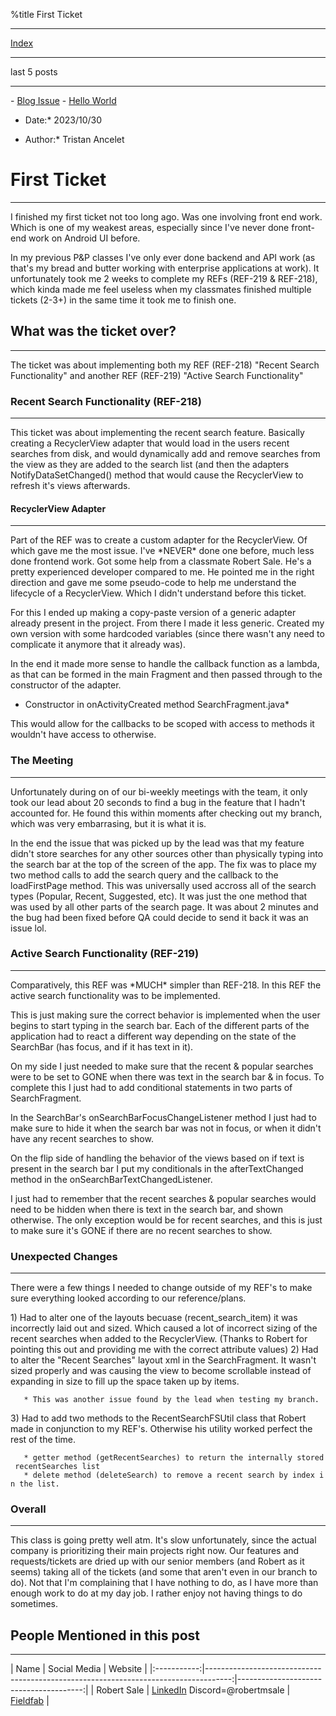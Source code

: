 %title First Ticket


---------------------------
[[index.wiki|Index]]
---------------------------

last 5 posts
---------------------------
- [[1693890000-blog-issue.wiki|Blog Issue]]
- [[1693630800-hello-world.wiki|Hello World]]

*Date:* 2023/10/30 

*Author:* Tristan Ancelet   

= First Ticket =
----------------
I finished my first ticket not too long ago. Was one involving front end work. Which is one of my weakest areas, especially since I've never done front-end work on Android UI before. 

In my previous P&P classes I've only ever done backend and API work (as that's my bread and butter working with enterprise applications at work). It unfortunately took me 2 weeks to complete my REFs (REF-219 & REF-218), which kinda made me feel useless when my classmates finished multiple tickets (2-3+) in the same time it took me to finish one.

== What was the ticket over? ==
-------------------------------
The ticket was about implementing both my REF (REF-218) "Recent Search Functionality" and another REF (REF-219) "Active Search Functionality"


=== Recent Search Functionality (REF-218) ===
---------------------------------------------
This ticket was about implementing the recent search feature. Basically creating a RecyclerView adapter that would load in the users recent searches from disk, and would dynamically add and remove searches from the view as they are added to the search list (and then the adapters NotifyDataSetChanged() method that would cause the RecyclerView to refresh it's views afterwards. 

==== RecyclerView Adapter ====
-----------------------------
Part of the REF was to create a custom adapter for the RecyclerView. Of which gave me the most issue. I've *NEVER* done one before, much less done frontend work. Got some help from a classmate Robert Sale. He's a pretty experienced developer compared to me. He pointed me in the right direction and gave me some pseudo-code to help me understand the lifecycle of a RecyclerView. Which I didn't understand before this ticket.

For this I ended up making a copy-paste version of a generic adapter already present in the project. From there I made it less generic. Created my own version with some hardcoded variables (since there wasn't any need to complicate it anymore that it already was).

{{{java
	public class RecentSearchAdapter extends RecyclerView.Adapter<RecentSearchAdapter.ViewHolder> {
	    private static final String TAG = "RecentSearchAdapter";
	    public class ViewHolder extends RecyclerView.ViewHolder {
		@BindView(R.id.recent_search_linear_layout)
		LinearLayout layout;
		@BindView(R.id.recent_search_textview)
		TextView textView;

		@BindView(R.id.recent_search_remove_button)
		ImageView clearButtonImageView;


		private ViewHolder(@NonNull View itemView) {
		    super(itemView);
		    ButterKnife.bind(this, itemView);
		}

		public void setText(String to) {
		    textView.setText(to);
		}
	    }

	    LinkedList<String> data;
	    Consumer<Integer> clickedCallback;
	    Consumer<Integer> deleteCallback;
	    final static int rootLayout = R.layout.item_recent_searches;

	    public RecentSearchAdapter( LinkedList<String> data, Consumer<Integer> clickedCallback, Consumer<Integer> deleteCallback){
		this.data = data;
		this.clickedCallback = clickedCallback;
		this.deleteCallback = deleteCallback;

	    }

	    @NonNull
	    @Override
	    public ViewHolder onCreateViewHolder(@NonNull ViewGroup parent, int viewType) {
		View view = LayoutInflater.from(parent.getContext()).inflate(rootLayout, parent, false);
		return new ViewHolder(view);
	    }

	    @Override
	    public void onBindViewHolder(@NonNull ViewHolder holder, int position) {
		ViewHolder Holder = (ViewHolder)  holder;
		Holder.textView.setText(data.get(position));
		Holder.textView.setOnClickListener((viewPos)->{clickedCallback.accept(position);});
		Holder.clearButtonImageView.setOnClickListener((viewPos)->{deleteCallback.accept(position);});
	    }

	    @Override
	    public int getItemCount() {
		return data.size();
	    }

	}
}}}

In the end it made more sense to handle the callback function as a lambda, as that can be formed in the main Fragment and then passed through to the constructor of the adapter.

{{{java
        LinearLayoutManager recentLayoutManager = new LinearLayoutManager(getContext(), RecyclerView.VERTICAL, false);
        recentSearches = new RecentSearchFSUtil(getContext(), "" + CurrentUserManager.getInstance().getEchelonUser().getId());
        LinkedList<String> recentSearchList = recentSearches.getRecentSearches();
        recentSearchAdapter = new RecentSearchAdapter(
                recentSearchList,
                (position) ->{
                    String term = recentSearchList.get(position);
                    searchBar.setText(term);
                    loadFirstPage(term);
                },
                (position) -> {
                    recentSearchList.remove(position);
                    recentSearches.deleteSearch(position);
                    recentSearchAdapter.notifyDataSetChanged();
                    if (recentSearchAdapter.getItemCount() == 0)
                        recentSearchLayout.setVisibility(View.GONE);

                }
        );
        recentSearchRV.setLayoutManager(recentLayoutManager);
        recentSearchRV.setAdapter(recentSearchAdapter);
}}}
*Constructor in onActivityCreated method SearchFragment.java*

This would allow for the callbacks to be scoped with access to methods it wouldn't have access to otherwise.

=== The Meeting ===
-----------------
Unfortunately during on of our bi-weekly meetings with the team, it only took our lead about 20 seconds to find a bug in the feature that I hadn't accounted for. He found this within moments after checking out my branch, which was very embarrasing, but it is what it is.

In the end the issue that was picked up by the lead was that my feature didn't store searches for any other sources other than physically typing into the search bar at the top of the screen of the app. The fix was to place my two method calls to add the search query and the callback to the loadFirstPage method. This was universally used accross all of the search types (Popular, Recent, Suggested, etc). It was just the one method that was used by all other parts of the search page. It was about 2 minutes and the bug had been fixed before QA could decide to send it back it was an issue lol.

{{{java
    public void loadFirstPage(String q) {
        if (resultsList == null) {
            resultsList = new ArrayList<>();
        } else {
            resultsList.clear();
        }

        recentSearches.resolveNewSearch(q);         //call 1
        recentSearchAdapter.notifyDataSetChanged(); //call 2
        suggestedLayout.setVisibility(View.GONE);
        loading.setVisibility(View.VISIBLE);
        resultsList(q).enqueue(new Callback<ContentSearchResultsResponse>() {
            @Override
            public void onResponse(Call<ContentSearchResultsResponse> call, Response<ContentSearchResultsResponse> response) {
                loading.setVisibility(View.GONE);
                List<ContentData> data = fetchResults(response);
                resultsList = data;
                mAdapter.addAll(data);
                updateResultsRv();
            }

            @Override
            public void onFailure(Call<ContentSearchResultsResponse> call, Throwable t) {
                loading.setVisibility(View.GONE);
            }
        });
    }

}}}

=== Active Search Functionality (REF-219) ===
---------------------------------------------
Comparatively, this REF was *MUCH* simpler than REF-218. In this REF the active search functionality was to be implemented. 

This is just making sure the correct behavior is implemented when the user begins to start typing in the search bar. Each of the different parts of the application had to react a different way depending on the state of the SearchBar (has focus, and if it has text in it). 

On my side I just needed to make sure that the recent & popular searches were to be set to GONE when there was text in the search bar & in focus. To complete this I just had to add conditional statements in two parts of SearchFragment.

In the SearchBar's onSearchBarFocusChangeListener method I just had to make sure to hide it when the search bar was not in focus, or when it didn't have any recent searches to show.

{{{java
    View.OnFocusChangeListener onSearchBarFocusChangeListener() {
        return (v, hasFocus) -> {
            searchFragmentState.setIsActiveState(hasFocus);

            if (searchFragmentState.isActiveState && searchFragmentState.searchTextLength == 0){
                if (recentSearchAdapter.getItemCount() > 0)
                    recentSearchLayout.setVisibility(View.VISIBLE);
            } else {
                recentSearchLayout.setVisibility(View.GONE);
            }

        };
    }
}}}

On the flip side of handling the behavior of the views based on if text is present in the search bar I put my conditionals in the afterTextChanged method in the onSearchBarTextChangedListener.

I just had to remember that the recent searches & popular searches would need to be hidden when there is text in the search bar, and shown otherwise. The only exception would be for recent searches, and this is just to make sure it's GONE if there are no recent searches to show.

{{{java
            @Override
            public void afterTextChanged(Editable editable) {

                searchFragmentState.setSearchTextLength(editable.length());
                if (searchFragmentState.searchTextLength > 0) {
                    popularSearchLayout.setVisibility(View.GONE);
                    recentSearchLayout.setVisibility(View.GONE);
                    suggestedLayout.setVisibility(View.VISIBLE);
                } else if (searchFragmentState.searchTextLength == 0) {
                    popularSearchLayout.setVisibility(View.VISIBLE);
                    if (recentSearchAdapter.getItemCount() > 0)
                        recentSearchLayout.setVisibility(View.VISIBLE);
                    suggestedLayout.setVisibility(View.GONE);
                }
            }
}}}

=== Unexpected Changes ===
--------------------------
There were a few things I needed to change outside of my REF's to make sure everything looked according to our reference/plans.

1) Had to alter one of the layouts becuase (recent_search_item) it was incorrectly laid out and sized. Which caused a lot of incorrect sizing of the recent searches when added to the RecyclerView. (Thanks to Robert for pointing this out and providing me with the correct attribute values)
2) Had to alter the "Recent Searches" layout xml in the SearchFragment. It wasn't sized properly and was causing the view to become scrollable instead of expanding in size to fill up the space taken up by items.
	* This was another issue found by the lead when testing my branch.
3) Had to add two methods to the RecentSearchFSUtil class that Robert made in conjunction to my REF's. Otherwise his utility worked perfect the rest of the time.
	* getter method (getRecentSearches) to return the internally stored recentSearches list 
	* delete method (deleteSearch) to remove a recent search by index in the list.

=== Overall ===
--------------
This class is going pretty well atm. It's slow unfortunately, since the actual company is prioritizing their main projects right now. Our features and requests/tickets are dried up with our senior members (and Robert as it seems) taking all of the tickets (and some that aren't even in our branch to do). Not that I'm complaining that I have nothing to do, as I have more than enough work to do at my day job. I rather enjoy not having things to do sometimes.


== People Mentioned in this post ==
-----------------------------------
|    Name     |                                                                        Social Media | Website                                |
|:-----------:|------------------------------------------------------------------------------------:|---------------------------------------:|
| Robert Sale | [[https://www.linkedin.com/in/robert-sale-83b5aa212|LinkedIn]] Discord=@robertmsale | [[https://www.fieldfab.net/|Fieldfab]] |

